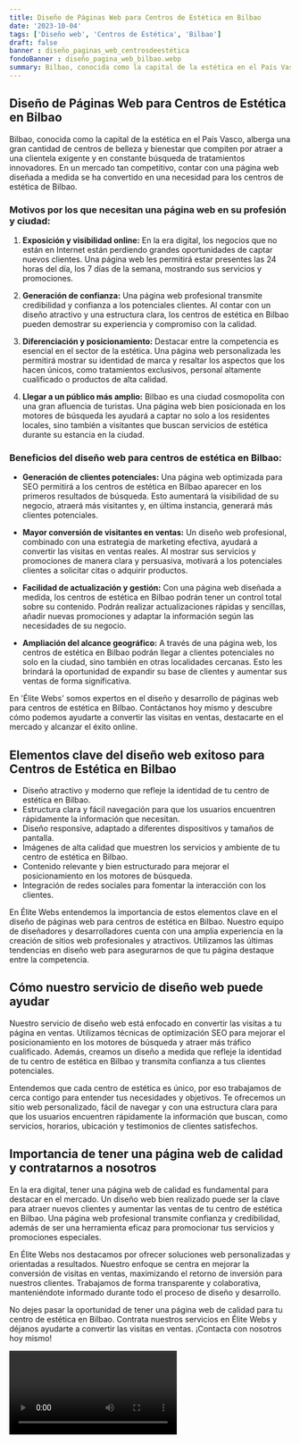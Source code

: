 ```yaml
---
title: Diseño de Páginas Web para Centros de Estética en Bilbao
date: '2023-10-04'
tags: ['Diseño web', 'Centros de Estética', 'Bilbao']
draft: false
banner : diseño_paginas_web_centrosdeestética
fondoBanner : diseño_pagina_web_bilbao.webp
summary: Bilbao, conocida como la capital de la estética en el País Vasco, alberga una gran cantidad de centros de belleza y bienestar que compiten por atraer a una clientela exigente y en constante búsqueda de tratamientos innovadores. En un mercado tan competitivo, contar con una página web diseñada a medida se ha convertido en una necesidad para los centros de estética de Bilbao.
---
```


## Diseño de Páginas Web para Centros de Estética en Bilbao

Bilbao, conocida como la capital de la estética en el País Vasco, alberga una gran cantidad de centros de belleza y bienestar que compiten por atraer a una clientela exigente y en constante búsqueda de tratamientos innovadores. En un mercado tan competitivo, contar con una página web diseñada a medida se ha convertido en una necesidad para los centros de estética de Bilbao.

### Motivos por los que necesitan una página web en su profesión y ciudad:

1. **Exposición y visibilidad online:** En la era digital, los negocios que no están en Internet están perdiendo grandes oportunidades de captar nuevos clientes. Una página web les permitirá estar presentes las 24 horas del día, los 7 días de la semana, mostrando sus servicios y promociones.

2. **Generación de confianza:** Una página web profesional transmite credibilidad y confianza a los potenciales clientes. Al contar con un diseño atractivo y una estructura clara, los centros de estética en Bilbao pueden demostrar su experiencia y compromiso con la calidad.

3. **Diferenciación y posicionamiento:** Destacar entre la competencia es esencial en el sector de la estética. Una página web personalizada les permitirá mostrar su identidad de marca y resaltar los aspectos que los hacen únicos, como tratamientos exclusivos, personal altamente cualificado o productos de alta calidad.

4. **Llegar a un público más amplio:** Bilbao es una ciudad cosmopolita con una gran afluencia de turistas. Una página web bien posicionada en los motores de búsqueda les ayudará a captar no solo a los residentes locales, sino también a visitantes que buscan servicios de estética durante su estancia en la ciudad.

### Beneficios del diseño web para centros de estética en Bilbao:

- **Generación de clientes potenciales:** Una página web optimizada para SEO permitirá a los centros de estética en Bilbao aparecer en los primeros resultados de búsqueda. Esto aumentará la visibilidad de su negocio, atraerá más visitantes y, en última instancia, generará más clientes potenciales.

- **Mayor conversión de visitantes en ventas:** Un diseño web profesional, combinado con una estrategia de marketing efectiva, ayudará a convertir las visitas en ventas reales. Al mostrar sus servicios y promociones de manera clara y persuasiva, motivará a los potenciales clientes a solicitar citas o adquirir productos.

- **Facilidad de actualización y gestión:** Con una página web diseñada a medida, los centros de estética en Bilbao podrán tener un control total sobre su contenido. Podrán realizar actualizaciones rápidas y sencillas, añadir nuevas promociones y adaptar la información según las necesidades de su negocio.

- **Ampliación del alcance geográfico:** A través de una página web, los centros de estética en Bilbao podrán llegar a clientes potenciales no solo en la ciudad, sino también en otras localidades cercanas. Esto les brindará la oportunidad de expandir su base de clientes y aumentar sus ventas de forma significativa.

En 'Élite Webs' somos expertos en el diseño y desarrollo de páginas web para centros de estética en Bilbao. Contáctanos hoy mismo y descubre cómo podemos ayudarte a convertir las visitas en ventas, destacarte en el mercado y alcanzar el éxito online.

<GifSeo />

<Cta />

## Elementos clave del diseño web exitoso para Centros de Estética en Bilbao

- Diseño atractivo y moderno que refleje la identidad de tu centro de estética en Bilbao.
- Estructura clara y fácil navegación para que los usuarios encuentren rápidamente la información que necesitan.
- Diseño responsive, adaptado a diferentes dispositivos y tamaños de pantalla.
- Imágenes de alta calidad que muestren los servicios y ambiente de tu centro de estética en Bilbao.
- Contenido relevante y bien estructurado para mejorar el posicionamiento en los motores de búsqueda.
- Integración de redes sociales para fomentar la interacción con los clientes.

En Élite Webs entendemos la importancia de estos elementos clave en el diseño de páginas web para centros de estética en Bilbao. Nuestro equipo de diseñadores y desarrolladores cuenta con una amplia experiencia en la creación de sitios web profesionales y atractivos. Utilizamos las últimas tendencias en diseño web para asegurarnos de que tu página destaque entre la competencia.

## Cómo nuestro servicio de diseño web puede ayudar

Nuestro servicio de diseño web está enfocado en convertir las visitas a tu página en ventas. Utilizamos técnicas de optimización SEO para mejorar el posicionamiento en los motores de búsqueda y atraer más tráfico cualificado. Además, creamos un diseño a medida que refleje la identidad de tu centro de estética en Bilbao y transmita confianza a tus clientes potenciales.

Entendemos que cada centro de estética es único, por eso trabajamos de cerca contigo para entender tus necesidades y objetivos. Te ofrecemos un sitio web personalizado, fácil de navegar y con una estructura clara para que los usuarios encuentren rápidamente la información que buscan, como servicios, horarios, ubicación y testimonios de clientes satisfechos.

## Importancia de tener una página web de calidad y contratarnos a nosotros

En la era digital, tener una página web de calidad es fundamental para destacar en el mercado. Un diseño web bien realizado puede ser la clave para atraer nuevos clientes y aumentar las ventas de tu centro de estética en Bilbao. Una página web profesional transmite confianza y credibilidad, además de ser una herramienta eficaz para promocionar tus servicios y promociones especiales.

En Élite Webs nos destacamos por ofrecer soluciones web personalizadas y orientadas a resultados. Nuestro enfoque se centra en mejorar la conversión de visitas en ventas, maximizando el retorno de inversión para nuestros clientes. Trabajamos de forma transparente y colaborativa, manteniéndote informado durante todo el proceso de diseño y desarrollo.

No dejes pasar la oportunidad de tener una página web de calidad para tu centro de estética en Bilbao. Contrata nuestros servicios en Élite Webs y déjanos ayudarte a convertir las visitas en ventas. ¡Contacta con nosotros hoy mismo!

<Video />

<CtaBot job='Centros de Estética' city='Bilbao'/>

<Gmaps query='Bilbao+españa+maps' />
